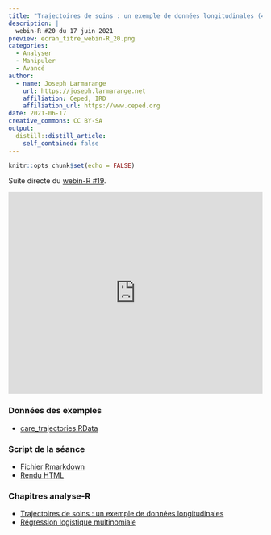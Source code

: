 ```yaml
---
title: "Trajectoires de soins : un exemple de données longitudinales (4)"
description: |
  webin-R #20 du 17 juin 2021
preview: ecran_titre_webin-R_20.png
categories:
  - Analyser
  - Manipuler
  - Avancé
author:
  - name: Joseph Larmarange
    url: https://joseph.larmarange.net
    affiliation: Ceped, IRD
    affiliation_url: https://www.ceped.org
date: 2021-06-17
creative_commons: CC BY-SA
output:
  distill::distill_article:
    self_contained: false
---
```



```r
knitr::opts_chunk$set(echo = FALSE)
```

Suite directe du [webin-R #19](https://larmarange.github.io/webin-R/posts/2021-06-10-trajectoires-de-soins-3/).

<iframe width="100%" height="400" src="https://www.youtube.com/embed/8l70djhwk2E" frameborder="0" allow="accelerometer; autoplay; clipboard-write; encrypted-media; gyroscope; picture-in-picture" allowfullscreen></iframe>

### Données des exemples

- [care_trajectories.RData](http://larmarange.github.io/analyse-R/data/care_trajectories.RData)

### Script de la séance

- [Fichier Rmarkdown](https://raw.githubusercontent.com/larmarange/webin-R/main/_posts/2021-06-17-trajectoires-de-soins-4/trajectoires_v04.Rmd)
- [Rendu HTML](trajectoires_v04.html)

### Chapitres analyse-R

- [Trajectoires de soins : un exemple de données longitudinales](https://larmarange.github.io/analyse-R/trajectoires-de-soins.html)
- [Régression logistique multinomiale](https://larmarange.github.io/analyse-R/regression-logistique.html#r%C3%A9gression-logistique-multinomiale)

